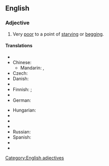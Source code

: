 ==English==

===Adjective===
{{infl|en|adjective|head=(as) [[poor]] as a [[church]] [[mouse]]}}

# {{simile}} Very [[poor]] to a point of [[starving]] or [[begging]].

====Translations====
{{trans-top|very poor}}
* {{trreq|Arabic}}
* Chinese:
** Mandarin: {{t|zh|一貧如洗|sc=Hani}}, {{t|zh|一贫如洗|tr=yīpínrúxǐ|sc=Hani}}
* Czech: {{t-|cs|chudý jako kostelní myš}}
* Danish: {{t|da|fattig som en kirkerotte}}
* {{trreq|Dutch}}
* Finnish: {{t|fi|köyhä}} {{t|fi|kuin}} {{t|fi|kirkko|alt=kirkon}} {{t|fi|rotta}}; {{t|fi|rutiköyhä}}
* {{trreq|French}}
* German: {{t-|de|arm wie eine Kirchenmaus}}
{{trans-mid}}
* Hungarian: {{t|hu|szegény, mint a templom egere}}
* {{trreq|Italian}}
* {{trreq|Japanese}}
* {{trreq|Portuguese}}
* Russian: {{t|ru|бедный как церковная мышь|tr=bédnyj kak cerkóvnaja myš’|sc=Cyrl}}
* Spanish: {{t|es|más pobre que una rata}}
* {{trreq|Swedish}}
* {{trreq|Vietnamese}}
{{trans-bottom}}

[[Category:English adjectives]]